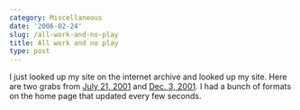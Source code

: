 ```yaml
---
category: Miscellaneous
date: '2006-02-24'
slug: /all-work-and-no-play
title: All work and no play
type: post
---
```



I just looked up my site on the internet archive and looked up my
site. Here are two grabs from
[July 21, 2001](http://web.archive.org/web/20010721234034/http://www.alanwsmith.com/)
and
[Dec. 3, 2001](http://web.archive.org/web/20011203030105/http://www.alanwsmith.com/).
I had a bunch of formats on the home page that updated every few
seconds.